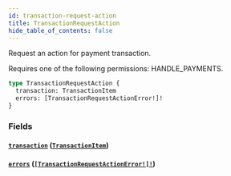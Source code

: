 ```yaml
---
id: transaction-request-action
title: TransactionRequestAction
hide_table_of_contents: false
---
```


Request an action for payment transaction.

Requires one of the following permissions: HANDLE_PAYMENTS.

```graphql
type TransactionRequestAction {
  transaction: TransactionItem
  errors: [TransactionRequestActionError!]!
}
```

### Fields

#### [`transaction`](#) ([`TransactionItem`](../../../developer/api-reference/objects/transaction-item))

#### [`errors`](#) ([`[TransactionRequestActionError!]!`](../../../developer/api-reference/objects/transaction-request-action-error))
